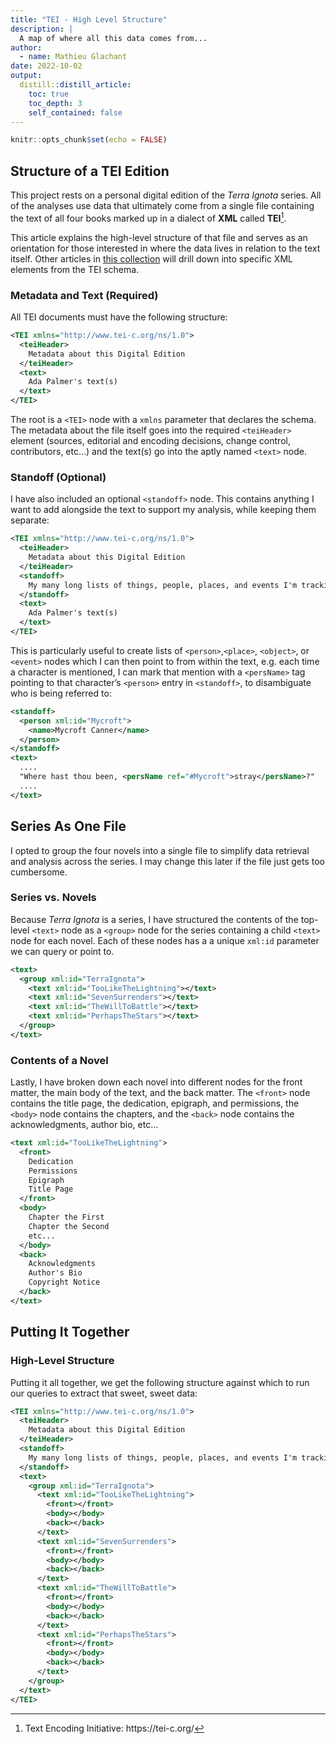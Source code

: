 ```yaml
---
title: "TEI - High Level Structure"
description: |
  A map of where all this data comes from...
author:
  - name: Mathieu Glachant
date: 2022-10-02
output:
  distill::distill_article:
    toc: true
    toc_depth: 3
    self_contained: false
---
```



```r
knitr::opts_chunk$set(echo = FALSE)
```

## Structure of a TEI Edition

This project rests on a personal digital edition of the _Terra Ignota_ series. All of the analyses use data that ultimately come from a single file containing the text of all four books marked up in a dialect of __XML__ called __TEI__^[Text Encoding Initiative: https://tei-c.org/].

This article explains the high-level structure of that file and serves as an orientation for those interested in where the data lives in relation to the text itself. Other articles in [this collection](../../tei.html) will drill down into specific XML elements from the TEI schema.

### Metadata and Text (Required)

All TEI documents must have the following structure:

```xml
<TEI xmlns="http://www.tei-c.org/ns/1.0">
  <teiHeader>
    Metadata about this Digital Edition
  </teiHeader>
  <text>
    Ada Palmer's text(s)
  </text>
</TEI>
```

The root is a `<TEI>` node with a `xmlns` parameter that declares the schema. The metadata about the file itself goes into the required `<teiHeader>` element (sources, editorial and encoding decisions, change control, contributors, etc...) and the text(s) go into the aptly named `<text>` node.

### Standoff (Optional)

I have also included an optional `<standoff>` node. This contains anything I want to add alongside the text to support my analysis, while keeping them separate:

```xml
<TEI xmlns="http://www.tei-c.org/ns/1.0">
  <teiHeader>
    Metadata about this Digital Edition
  </teiHeader>
  <standoff>
    My many long lists of things, people, places, and events I'm tracking
  </standoff>
  <text>
    Ada Palmer's text(s)
  </text>
</TEI>
```

This is particularly useful to create lists of `<person>`,`<place>`, `<object>`, or `<event>` nodes which I can then point to from within the text, e.g. each time a character is mentioned, I can mark that mention with a `<persName>` tag pointing to that character's `<person>` entry in `<standoff>`, to disambiguate who is being referred to:

```xml
<standoff>
  <person xml:id="Mycroft">
    <name>Mycroft Canner</name>
  </person>
</standoff>
<text>
  ....
  "Where hast thou been, <persName ref="#Mycroft">stray</persName>?"
  ....
</text>
```

## Series As One File

I opted to group the four novels into a single file to simplify data retrieval and analysis across the series. I may change this later if the file just gets too cumbersome.

### Series vs. Novels

Because _Terra Ignota_ is a series, I have structured the contents of the top-level `<text>` node as a `<group>` node for the series containing a child `<text>` node for each novel. Each of these nodes has a a unique `xml:id` parameter we can query or point to.

```xml
<text>
  <group xml:id="TerraIgnota">
    <text xml:id="TooLikeTheLightning"></text>
    <text xml:id="SevenSurrenders"></text>
    <text xml:id="TheWillToBattle"></text>
    <text xml:id="PerhapsTheStars"></text>
  </group>
</text>
```

### Contents of a Novel

Lastly, I have broken down each novel into different nodes for the front matter, the main body of the text, and the back matter. The `<front>` node contains the title page, the dedication, epigraph, and permissions, the `<body>` node contains the chapters, and the `<back>` node contains the acknowledgments, author bio, etc...

```xml
<text xml:id="TooLikeTheLightning">
  <front>
    Dedication
    Permissions
    Epigraph
    Title Page
  </front>
  <body>
    Chapter the First
    Chapter the Second
    etc...
  </body>
  <back>
    Acknowledgments
    Author's Bio
    Copyright Notice
  </back>
</text>
```

## Putting It Together

### High-Level Structure

Putting it all together, we get the following structure against which to run our queries to extract that sweet, sweet data:

```xml
<TEI xmlns="http://www.tei-c.org/ns/1.0">
  <teiHeader>
    Metadata about this Digital Edition
  </teiHeader>
  <standoff>
    My many long lists of things, people, places, and events I'm tracking
  </standoff>
  <text>
    <group xml:id="TerraIgnota">
      <text xml:id="TooLikeTheLightning">
        <front></front>
        <body></body>
        <back></back>
      </text>
      <text xml:id="SevenSurrenders">
        <front></front>
        <body></body>
        <back></back>
      </text>
      <text xml:id="TheWillToBattle">
        <front></front>
        <body></body>
        <back></back>
      </text>
      <text xml:id="PerhapsTheStars">
        <front></front>
        <body></body>
        <back></back>
      </text>
    </group>
  </text>
</TEI>
```
